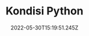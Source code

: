 ---
title: 'Kondisi Python '
date: '2022-05-30T15:19:51.245Z'
tags: ['python']
draft: false
summary: 'Kondisi pada bahasa pemrograman Python '
thumbnail: true
layout: PostLayout
---